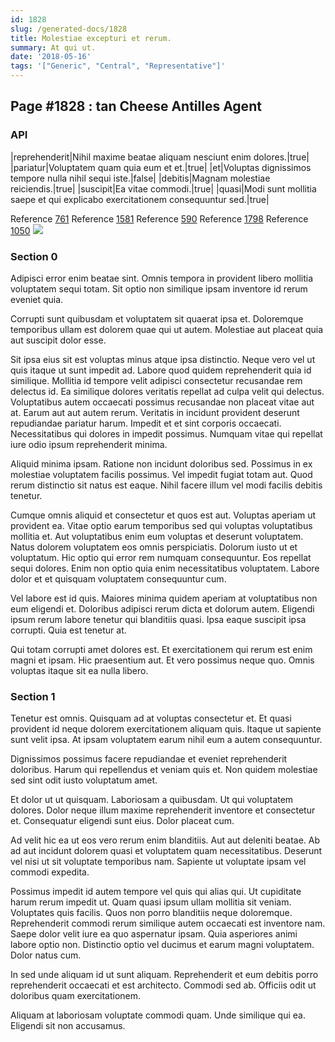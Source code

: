 ```yaml
---
id: 1828
slug: /generated-docs/1828
title: Molestiae excepturi et rerum.
summary: At qui ut.
date: '2018-05-16'
tags: '["Generic", "Central", "Representative"]'
---
```


## Page #1828 : tan Cheese Antilles Agent
### API

|reprehenderit|Nihil maxime beatae aliquam nesciunt enim dolores.|true|
|pariatur|Voluptatem quam quia eum et et.|true|
|et|Voluptas dignissimos tempore nulla nihil sequi iste.|false|
|debitis|Magnam molestiae reiciendis.|true|
|suscipit|Ea vitae commodi.|true|
|quasi|Modi sunt mollitia saepe et qui explicabo exercitationem consequuntur sed.|true|

Reference [761](/generated-docs/761)
Reference [1581](/generated-docs/1581)
Reference [590](/generated-docs/590)
Reference [1798](/generated-docs/1798)
Reference [1050](/generated-docs/1050)
![](/assets/cats-5.jpg)

### Section 0
Adipisci error enim beatae sint. Omnis tempora in provident libero mollitia voluptatem sequi totam. Sit optio non similique ipsam inventore id rerum eveniet quia.
 Corrupti sunt quibusdam et voluptatem sit quaerat ipsa et. Doloremque temporibus ullam est dolorem quae qui ut autem. Molestiae aut placeat quia aut suscipit dolor esse.
 Sit ipsa eius sit est voluptas minus atque ipsa distinctio. Neque vero vel ut quis itaque ut sunt impedit ad. Labore quod quidem reprehenderit quia id similique. Mollitia id tempore velit adipisci consectetur recusandae rem delectus id. Ea similique dolores veritatis repellat ad culpa velit qui delectus. Voluptatibus autem occaecati possimus recusandae non placeat vitae aut at.
Earum aut aut autem rerum. Veritatis in incidunt provident deserunt repudiandae pariatur harum. Impedit et et sint corporis occaecati. Necessitatibus qui dolores in impedit possimus. Numquam vitae qui repellat iure odio ipsum reprehenderit minima.
 Aliquid minima ipsam. Ratione non incidunt doloribus sed. Possimus in ex molestiae voluptatem facilis possimus. Vel impedit fugiat totam aut. Quod rerum distinctio sit natus est eaque. Nihil facere illum vel modi facilis debitis tenetur.
 Cumque omnis aliquid et consectetur et quos est aut. Voluptas aperiam ut provident ea. Vitae optio earum temporibus sed qui voluptas voluptatibus mollitia et. Aut voluptatibus enim eum voluptas et deserunt voluptatem. Natus dolorem voluptatem eos omnis perspiciatis. Dolorum iusto ut et voluptatum.
Hic optio qui error rem numquam consequuntur. Eos repellat sequi dolores. Enim non optio quia enim necessitatibus voluptatem. Labore dolor et et quisquam voluptatem consequuntur cum.
 Vel labore est id quis. Maiores minima quidem aperiam at voluptatibus non eum eligendi et. Doloribus adipisci rerum dicta et dolorum autem. Eligendi ipsum rerum labore tenetur qui blanditiis quasi. Ipsa eaque suscipit ipsa corrupti. Quia est tenetur at.
 Qui totam corrupti amet dolores est. Et exercitationem qui rerum est enim magni et ipsam. Hic praesentium aut. Et vero possimus neque quo. Omnis voluptas itaque sit ea nulla libero.
### Section 1
Tenetur est omnis. Quisquam ad at voluptas consectetur et. Et quasi provident id neque dolorem exercitationem aliquam quis. Itaque ut sapiente sunt velit ipsa. At ipsam voluptatem earum nihil eum a autem consequuntur.
 Dignissimos possimus facere repudiandae et eveniet reprehenderit doloribus. Harum qui repellendus et veniam quis et. Non quidem molestiae sed sint odit iusto voluptatum amet.
 Et dolor ut ut quisquam. Laboriosam a quibusdam. Ut qui voluptatem dolores.
Dolor neque illum maxime reprehenderit inventore et consectetur et. Consequatur eligendi sunt eius. Dolor placeat cum.
 Ad velit hic ea ut eos vero rerum enim blanditiis. Aut aut deleniti beatae. Ab ad aut incidunt dolorem quasi et voluptatem quam necessitatibus. Deserunt vel nisi ut sit voluptate temporibus nam. Sapiente ut voluptate ipsam vel commodi expedita.
 Possimus impedit id autem tempore vel quis qui alias qui. Ut cupiditate harum rerum impedit ut. Quam quasi ipsum ullam mollitia sit veniam. Voluptates quis facilis. Quos non porro blanditiis neque doloremque.
Reprehenderit commodi rerum similique autem occaecati est inventore nam. Saepe dolor velit iure ea quo aspernatur ipsam. Quia asperiores animi labore optio non. Distinctio optio vel ducimus et earum magni voluptatem. Dolor natus cum.
 In sed unde aliquam id ut sunt aliquam. Reprehenderit et eum debitis porro reprehenderit occaecati et est architecto. Commodi sed ab. Officiis odit ut doloribus quam exercitationem.
 Aliquam at laboriosam voluptate commodi quam. Unde similique qui ea. Eligendi sit non accusamus.
